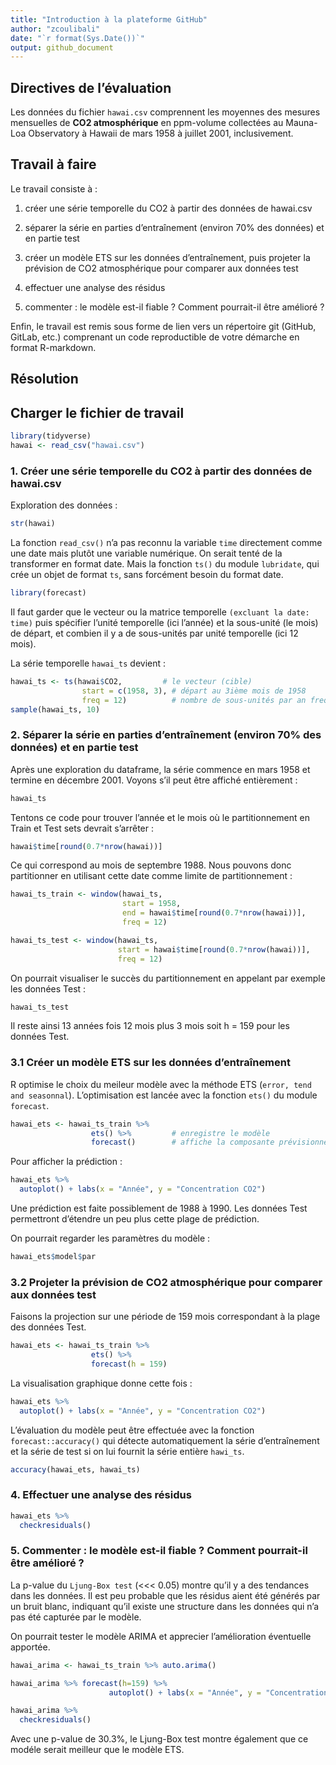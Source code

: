 ```yaml
---
title: "Introduction à la plateforme GitHub"
author: "zcoulibali"
date: "`r format(Sys.Date())`"
output: github_document
---
```


## Directives de l’évaluation
	
Les données du fichier `hawai.csv` comprennent les moyennes des mesures mensuelles de **CO2 atmosphérique** en ppm-volume collectées au Mauna-Loa Observatory à Hawaii de mars 1958 à juillet 2001, inclusivement.

## Travail à faire

Le travail consiste à :

1. créer une série temporelle du CO2 à partir des données de hawai.csv

2. séparer la série en parties d'entraînement (environ 70% des données) et en partie test

3. créer un modèle ETS sur les données d'entraînement, puis projeter la prévision de CO2 atmosphérique pour comparer aux données test

4. effectuer une analyse des résidus

5. commenter : le modèle est-il fiable ? Comment pourrait-il être amélioré ?

Enfin, le travail est remis sous forme de lien vers un répertoire git (GitHub, GitLab, etc.) comprenant un code reproductible de votre démarche en format R-markdown.

## Résolution

## Charger le fichier de travail

```r
library(tidyverse)
hawai <- read_csv("hawai.csv")
```

### 1. Créer une série temporelle du CO2 à partir des données de hawai.csv

Exploration des données :

```r
str(hawai)
```

La fonction `read_csv()` n'a pas reconnu la variable `time` directement comme une date mais plutôt une variable numérique. On serait tenté de la transformer en format date. Mais la fonction `ts()` du module `lubridate`, qui crée un objet de format `ts`, sans forcément besoin du format date. 

```r
library(forecast)
```

Il faut garder que le vecteur ou la matrice temporelle `(excluant la date: time)` puis spécifier l'unité temporelle (ici l'année) et la sous-unité (le mois) de départ, et combien il y a de sous-unités par unité temporelle (ici 12 mois). 

La série temporelle `hawai_ts` devient :

```r
hawai_ts <- ts(hawai$CO2,         # le vecteur (cible)
                start = c(1958, 3), # départ au 3ième mois de 1958
                freq = 12)          # nombre de sous-unités par an freq = 12
sample(hawai_ts, 10)
```

### 2. Séparer la série en parties d'entraînement (environ 70% des données) et en partie test

Après une exploration du dataframe, la série commence en mars 1958 et termine en décembre 2001. Voyons s'il peut être affiché entièrement :

```r
hawai_ts
```

Tentons ce code pour trouver l'année et le mois où le partitionnement en Train et Test sets devrait s'arrêter :

```r
hawai$time[round(0.7*nrow(hawai))]
```

Ce qui correspond au mois de septembre 1988. Nous pouvons donc partitionner en utilisant cette date comme limite de partitionnement :

```r
hawai_ts_train <- window(hawai_ts, 
                         start = 1958, 
                         end = hawai$time[round(0.7*nrow(hawai))],
                         freq = 12)

hawai_ts_test <- window(hawai_ts, 
                        start = hawai$time[round(0.7*nrow(hawai))],
                        freq = 12)
```

On pourrait visualiser le succès du partitionnement en appelant par exemple les données Test :

```r
hawai_ts_test
```

Il reste ainsi 13 années fois 12 mois plus 3 mois soit h = 159 pour les données Test.

### 3.1 Créer un modèle ETS sur les données d'entraînement

R optimise le choix du meileur modèle avec la méthode ETS (`error, tend and seasonnal`). L’optimisation est lancée avec la fonction `ets()` du module `forecast`.

```r
hawai_ets <- hawai_ts_train %>%
                  ets() %>%         # enregistre le modèle
                  forecast()        # affiche la composante prévisionnelle
```

Pour afficher la prédiction :

```r
hawai_ets %>% 
  autoplot() + labs(x = "Année", y = "Concentration CO2")
```

Une prédiction est faite possiblement de 1988 à 1990. Les données Test permettront d'étendre un peu plus cette plage de prédiction.

On pourrait regarder les paramètres du modèle :

```r
hawai_ets$model$par
```

### 3.2 Projeter la prévision de CO2 atmosphérique pour comparer aux données test

Faisons la projection sur une période de 159 mois correspondant à la plage des données Test.

```r
hawai_ets <- hawai_ts_train %>%
                  ets() %>% 
                  forecast(h = 159)
```

La visualisation graphique donne cette fois :

```r
hawai_ets %>% 
  autoplot() + labs(x = "Année", y = "Concentration CO2")
```

L’évaluation du modèle peut être effectuée avec la fonction `forecast::accuracy()` qui détecte automatiquement la série d’entraînement et la série de test si on lui fournit la série entière `hawi_ts`.

```r
accuracy(hawai_ets, hawai_ts)
```

### 4. Effectuer une analyse des résidus

```r
hawai_ets %>% 
  checkresiduals()
```

### 5. Commenter : le modèle est-il fiable ? Comment pourrait-il être amélioré ?

La p-value du `Ljung-Box test` (<<< 0.05) montre qu'il y a des tendances dans les données. Il est peu probable que les résidus aient été générés par un bruit blanc, indiquant qu’il existe une structure dans les données qui n’a pas été capturée par le modèle.

On pourrait tester le modèle ARIMA et apprecier l'amélioration éventuelle apportée.

```r
hawai_arima <- hawai_ts_train %>% auto.arima()

hawai_arima %>% forecast(h=159) %>% 
                      autoplot() + labs(x = "Année", y = "Concentration CO2")
```
 
 
```r
hawai_arima %>%
  checkresiduals()
```
 
Avec une p-value de 30.3%, le Ljung-Box test montre également que ce modéle serait meilleur que le modèle ETS.




